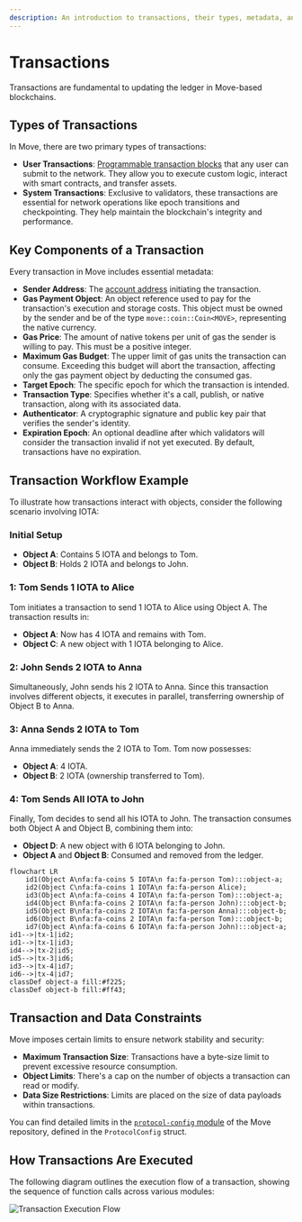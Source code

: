 ```yaml
---
description: An introduction to transactions, their types, metadata, and execution flow in Move-based blockchain networks.
---
```


# Transactions

Transactions are fundamental to updating the ledger in Move-based blockchains.

## Types of Transactions

In Move, there are two primary types of transactions:

- **User Transactions**: [Programmable transaction blocks](ptb/programmable-transaction-blocks) that any user can submit to the network. They allow you to execute custom logic, interact with smart contracts, and transfer assets.
- **System Transactions**: Exclusive to validators, these transactions are essential for network operations like epoch transitions and checkpointing. They help maintain the blockchain's integrity and performance.

## Key Components of a Transaction

Every transaction in Move includes essential metadata:

- **Sender Address**: The [account address](../../getting-started/get-address.mdx) initiating the transaction.
- **Gas Payment Object**: An object reference used to pay for the transaction's execution and storage costs. This object must be owned by the sender and be of the type `move::coin::Coin<MOVE>`, representing the native currency.
- **Gas Price**: The amount of native tokens per unit of gas the sender is willing to pay. This must be a positive integer.
- **Maximum Gas Budget**: The upper limit of gas units the transaction can consume. Exceeding this budget will abort the transaction, affecting only the gas payment object by deducting the consumed gas.
- **Target Epoch**: The specific epoch for which the transaction is intended.
- **Transaction Type**: Specifies whether it's a call, publish, or native transaction, along with its associated data.
- **Authenticator**: A cryptographic signature and public key pair that verifies the sender's identity.
- **Expiration Epoch**: An optional deadline after which validators will consider the transaction invalid if not yet executed. By default, transactions have no expiration.

## Transaction Workflow Example

To illustrate how transactions interact with objects, consider the following scenario involving IOTA:

### Initial Setup

- **Object A**: Contains 5 IOTA and belongs to Tom.
- **Object B**: Holds 2 IOTA and belongs to John.

### 1: Tom Sends 1 IOTA to Alice

Tom initiates a transaction to send 1 IOTA to Alice using Object A. The transaction results in:

- **Object A**: Now has 4 IOTA and remains with Tom.
- **Object C**: A new object with 1 IOTA belonging to Alice.

### 2: John Sends 2 IOTA to Anna

Simultaneously, John sends his 2 IOTA to Anna. Since this transaction involves different objects, it executes in parallel, transferring ownership of Object B to Anna.

### 3: Anna Sends 2 IOTA to Tom

Anna immediately sends the 2 IOTA to Tom. Tom now possesses:

- **Object A**: 4 IOTA.
- **Object B**: 2 IOTA (ownership transferred to Tom).

### 4: Tom Sends All IOTA to John

Finally, Tom decides to send all his IOTA to John. The transaction consumes both Object A and Object B, combining them into:

- **Object D**: A new object with 6 IOTA belonging to John.
- **Object A** and **Object B**: Consumed and removed from the ledger.

```mermaid
flowchart LR
    id1(Object A\nfa:fa-coins 5 IOTA\n fa:fa-person Tom):::object-a;
    id2(Object C\nfa:fa-coins 1 IOTA\n fa:fa-person Alice);
    id3(Object A\nfa:fa-coins 4 IOTA\n fa:fa-person Tom):::object-a;
    id4(Object B\nfa:fa-coins 2 IOTA\n fa:fa-person John):::object-b;
    id5(Object B\nfa:fa-coins 2 IOTA\n fa:fa-person Anna):::object-b;
    id6(Object B\nfa:fa-coins 2 IOTA\n fa:fa-person Tom):::object-b;
    id7(Object A\nfa:fa-coins 6 IOTA\n fa:fa-person John):::object-a;
id1-->|tx-1|id2;
id1-->|tx-1|id3;
id4-->|tx-2|id5;
id5-->|tx-3|id6;
id3-->|tx-4|id7;
id6-->|tx-4|id7;
classDef object-a fill:#f225;
classDef object-b fill:#ff43;
```

## Transaction and Data Constraints

Move imposes certain limits to ensure network stability and security:

- **Maximum Transaction Size**: Transactions have a byte-size limit to prevent excessive resource consumption.
- **Object Limits**: There's a cap on the number of objects a transaction can read or modify.
- **Data Size Restrictions**: Limits are placed on the size of data payloads within transactions.

You can find detailed limits in the [`protocol-config` module](https://github.com/move-language/move/blob/main/language/move-prover/bytecode/src/protocol_config.rs) of the Move repository, defined in the `ProtocolConfig` struct.

## How Transactions Are Executed

The following diagram outlines the execution flow of a transaction, showing the sequence of function calls across various modules:

![Transaction Execution Flow](/img/concepts/execution-architecture/tx-exec-flow.svg)

<Quiz questions={questions} />
